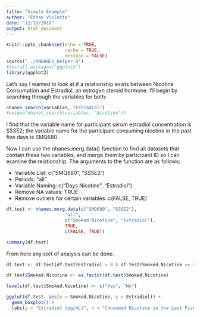 ```yaml
---
title: "Simple Example"
author: "Ethan Violette"
date: "12/19/2018"
output: html_document
---
```


```r
knitr::opts_chunk$set(echo = TRUE,
                      cache = TRUE,
                      message = FALSE)
source("../RNHANES_Helper.R")
#install.packages("ggplot2")
library(ggplot2)
```

Let's say I wanted to look at if a relationship exists between Nicotine Consumption and Estradiol, an estrogen steroid hormone. 
I'll begin by searching through the variables for both:

```r
nhanes_search(variables, "Estradiol")
#unique(nhanes_search(variables, "Nicotine"))
```

I find that the variable name for participant serum estradiol concentration is SSSE2; the variable name for the participant consuming nicotine in the past five days is SMQ680.

Now I can use the nhanes.merg.data() function to find all datasets that contain these two variables, and merge them by participant ID so I can examine the relationship. The arguments to the function are as follows:

- Variable List: c("SMQ680", "SSSE2")
- Periods: "all"
- Variable Naming: c("Days.Nicotine", "Estradiol")
- Remove NA values: TRUE
- Remove outliers for certain variables: c(FALSE, TRUE)

```r
df.test <- nhanes.merg.data(c("SMQ680", "SSSE2"), 
                      "all",  
                      c("Smoked.Nicotine", "Estradiol"),
                      TRUE,
                      c(FALSE, TRUE))

summary(df.test)
```

From here any sort of analysis can be done.

```r
df.test <- df.test[df.test$Estradiol > 0 & df.test$Smoked.Nicotine <= 5,]

df.test$Smoked.Nicotine <- as.factor(df.test$Smoked.Nicotine)

levels(df.test$Smoked.Nicotine) <- c("Yes", "No")

ggplot(df.test, aes(x = Smoked.Nicotine, y = Estradiol)) + 
  geom_boxplot() + 
  labs(y = "Estradiol (pg/mL)", x = "Consumed Nicotine in the Last Five Days?")
```

